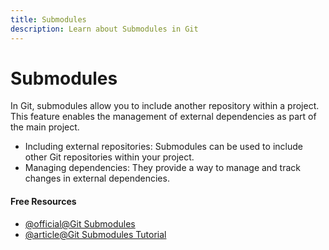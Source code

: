 ```yaml
---
title: Submodules
description: Learn about Submodules in Git
---
```


# Submodules

In Git, submodules allow you to include another repository within a project. This feature enables the management of external dependencies as part of the main project.

- Including external repositories: Submodules can be used to include other Git repositories within your project.
- Managing dependencies: They provide a way to manage and track changes in external dependencies.

#### Free Resources

- [@official@Git Submodules](https://git-scm.com/book/en/v2/Git-Tools-Submodules)
- [@article@Git Submodules Tutorial](https://www.atlassian.com/git/tutorials/git-submodule)

<Outlet path="2-git-basics/commands/submodules" />
